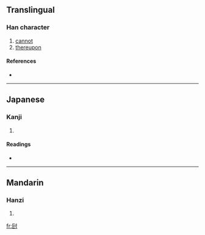 ==Translingual==

===Han character===
{{Han char|rn=41|rad=寸|as=05|sn=8|four=|canj=尸口木戈 (SRDI)}}

# [[cannot]]
# [[thereupon]]

====References====
* {{Han ref|kx=0294.050|dkj=07422|dj=0581.190|hdz=10504.080|uh=5C00|ud=23552}}

----

==Japanese==

===Kanji===
{{ja-kanji|grade=|rs=寸05}}

# {{defn|Japanese}}

====Readings====
* {{ja-readings|on=[[は]] (ha)|kun=[[できぬ]] (dekinu)}}

----

==Mandarin==

===Hanzi===
{{cmn-hanzi|pin=[[pǒ]] ([[po3]])|wg=p'o<sup>3</sup>}}

# {{defn|Mandarin}}

[[fr:尀]]